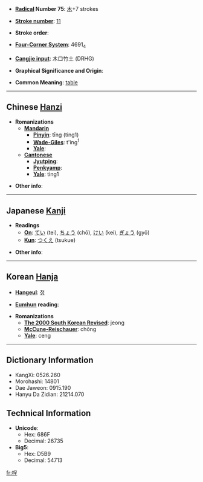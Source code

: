 * '''[[Wiktionary:Chinese radical index| Radical]] Number 75''': [[Wiktionary:Chinese radical index 木|木]]+7 strokes

* '''[[Wiktionary:Chinese total strokes index|Stroke number]]''': [[Wiktionary:Chinese total strokes index 11|11]]

* '''Stroke order''': 

* '''[[Wiktionary:Chinese four corner index|Four-Corner System]]''': 4691<sub>4</sub>

* '''[[Wiktionary:Chinese Cangjie index|Cangjie input]]''': 木口竹土 (DRHG)

* '''Graphical Significance and Origin''': 

* '''Common Meaning''': [[table]]

----

== Chinese [[Hanzi]] ==

* '''Romanizations'''
** '''[[Mandarin]]'''
*** '''[[Pinyin]]''': tīng (ting1)
*** '''[[Wade-Giles]]''': t'ing<sup>1</sup>
*** '''[[Yale]]''': 
** '''[[Cantonese]]'''
*** '''[[Jyutping]]''':
*** '''[[Penkyamp]]''': 
*** '''[[Yale]]''': ting1

* '''Other info''': 

----

== Japanese [[Kanji]] ==

* '''Readings'''
** '''[[On]]''': [[てい]] (tei), [[ちょう]] (chō), [[けい]] (kei), [[ぎょう]] (gyō)
** '''[[Kun]]''': [[つくえ]] (tsukue)

* '''Other info''':  

----

== Korean [[Hanja]] ==

* '''[[Hangeul]]''': [[정]]

* '''[[Eumhun]] reading''': 

* '''Romanizations'''
** '''[[The 2000 South Korean Revised Romanization|The 2000 South Korean Revised]]''': jeong
** '''[[McCune-Reischauer]]''': chŏng
** '''[[Yale]]''': ceng

----

== Dictionary Information ==

* KangXi: 0526.260
* Morohashi: 14801
* Dae Jaweon: 0915.190
* Hanyu Da Zidian: 21214.070

== Technical Information ==

* '''Unicode''':
** Hex: 686F
** Decimal: 26735
* '''Big5''':
** Hex: D5B9
** Decimal: 54713

[[fr:桯]]